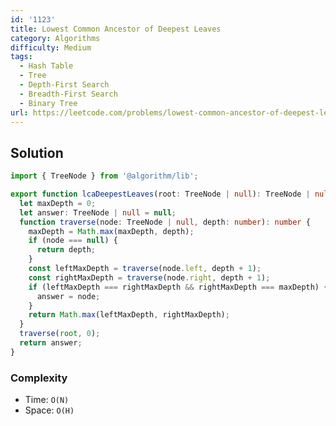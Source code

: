 ```yaml
---
id: '1123'
title: Lowest Common Ancestor of Deepest Leaves
category: Algorithms
difficulty: Medium
tags:
  - Hash Table
  - Tree
  - Depth-First Search
  - Breadth-First Search
  - Binary Tree
url: https://leetcode.com/problems/lowest-common-ancestor-of-deepest-leaves
---
```


## Solution

```typescript filename="solution.ts" copy
import { TreeNode } from '@algorithm/lib';

export function lcaDeepestLeaves(root: TreeNode | null): TreeNode | null {
  let maxDepth = 0;
  let answer: TreeNode | null = null;
  function traverse(node: TreeNode | null, depth: number): number {
    maxDepth = Math.max(maxDepth, depth);
    if (node === null) {
      return depth;
    }
    const leftMaxDepth = traverse(node.left, depth + 1);
    const rightMaxDepth = traverse(node.right, depth + 1);
    if (leftMaxDepth === rightMaxDepth && rightMaxDepth === maxDepth) {
      answer = node;
    }
    return Math.max(leftMaxDepth, rightMaxDepth);
  }
  traverse(root, 0);
  return answer;
}
```

### Complexity

- Time: `O(N)`
- Space: `O(H)`
